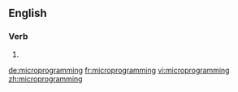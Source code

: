 ==English==

===Verb===
{{head|en}}

# {{present participle of|microprogram}}

[[de:microprogramming]]
[[fr:microprogramming]]
[[vi:microprogramming]]
[[zh:microprogramming]]